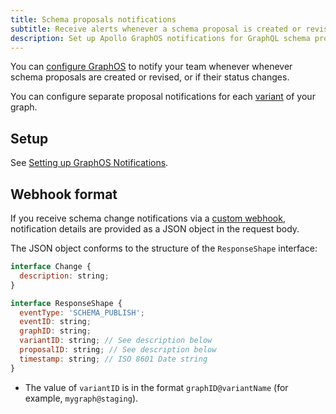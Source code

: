 ```yaml
---
title: Schema proposals notifications
subtitle: Receive alerts whenever a schema proposal is created or revised
description: Set up Apollo GraphOS notifications for GraphQL schema proposals. Receive real-time alerts whenever schema proposals are created or revised, or if their status changes.
---
```


You can [configure GraphOS](./notification-setup) to notify your team whenever whenever schema proposals are created or revised, or if their status changes.

You can configure separate proposal notifications for each [variant](../../graphs/#variants) of your graph.

## Setup

See [Setting up GraphOS Notifications](./notification-setup).

## Webhook format

If you receive schema change notifications via a [custom webhook](./notification-setup/#custom-webhooks-enterprise-only), notification details are provided as a JSON object in the request body.

The JSON object conforms to the structure of the `ResponseShape` interface:

```javascript
interface Change {
  description: string;
}

interface ResponseShape {
  eventType: 'SCHEMA_PUBLISH';
  eventID: string;
  graphID: string;
  variantID: string; // See description below
  proposalID: string; // See description below
  timestamp: string; // ISO 8601 Date string
}
```

- The value of `variantID` is in the format `graphID@variantName` (for example, `mygraph@staging`).

